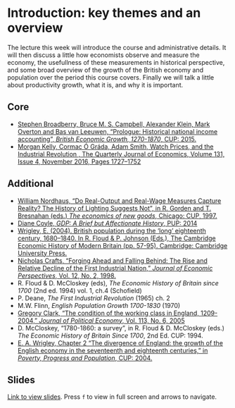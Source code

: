 # Introduction: key themes and an overview

The lecture this week will introduce the course and administrative details. It
will then discuss a little how economists observe and measure the economy, 
the usefullness of these measurements in historical perspective, and some
broad overview of the growth of the British economy and population over the
period this course covers. Finally we will talk a little about productivity
growth, what it is, and why it is important.

## Core

+ [Stephen Broadberry, Bruce M. S. Campbell, Alexander Klein, Mark Overton and Bas van Leeuwen, "Prologue: Historical national income accounting", *British Economic Growth, 1270-1870*, CUP: 2015.](https://github.com/gabrielfgm/brit_eh_1700_1940/blob/master/pdfs/broadberry_Prologue_British_Economic_Growth.pdf)
+ [Morgan Kelly, Cormac Ó Gráda, Adam Smith, Watch Prices, and the Industrial Revolution , The Quarterly Journal of Economics, Volume 131, Issue 4, November 2016, Pages 1727–1752](https://doi.org/10.1093/qje/qjw026)

## Additional

+ [William Nordhaus, "Do Real-Output and Real-Wage Measures Capture Reality? The History of Lighting Suggests Not", in R. Gorden and T. Bresnahan (eds.) *The economics of new goods*, Chicago: CUP, 1997.](https://www.nber.org/books-and-chapters/economics-new-goods/do-real-output-and-real-wage-measures-capture-reality-history-lighting-suggests-not)
+ [Diane Coyle, *GDP: A Brief but Affectionate History*, PUP: 2014](https://ebookcentral.proquest.com/lib/kcl/reader.action?docID=5695246&ppg=1)
+ [Wrigley, E. (2004). British population during the ‘long’ eighteenth century, 1680–1840. In R. Floud & P. Johnson (Eds.), The Cambridge Economic History of Modern Britain (pp. 57-95). Cambridge: Cambridge University Press.](https://doi.org/10.1017/CHOL9780521820363.004)
+ [Nicholas Crafts, "Forging Ahead and Falling Behind: The Rise and Relative Decline of the First Industrial Nation," *Journal of Economic Perspectives*, Vol. 12, No. 2, 1998.](https://www.jstor.org/stable/2646970)
+ R. Floud & D. McCloskey (eds), *The Economic History of Britain since 1700* (2nd ed. 1994) vol. 1, ch.4 (Schofield)
+ P. Deane, *The First Industrial Revolution* (1965) ch. 2
+ M.W. Flinn, *English Population Growth 1700-1830* (1970)
+ [Gregory Clark, "The condition of the working class in England, 1209-2004," *Journal of Political Economy*, Vol. 113, No. 6, 2005](https://www.journals.uchicago.edu/doi/10.1086/498123)
+ D. McCloskey, "1780-1860: a survey", in R. Floud & D. McCloskey (eds.) *The Economic History of Britain Since 1700*, 2nd Ed. CUP: 1994.
+ [E. A. Wrigley, Chapter 2 "The divergence of England: the growth of the English economy in the seventeenth and eighteenth centuries," in *Poverty, Progress and Population*, CUP: 2004.](https://ebookcentral.proquest.com/lib/kcl/reader.action?docID=255180&ppg=60)

## Slides

[Link to view slides](https://gabrielfgm.github.io/beh-slides/01_long_run_overview.html#1). Press `f` to view in full screen and arrows to navigate.
